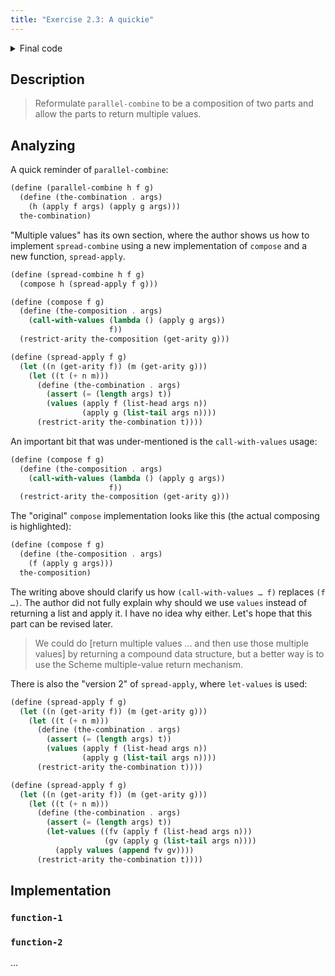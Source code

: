 ```yaml
---
title: "Exercise 2.3: A quickie"
---
```

 

<details>
  <summary>Final code</summary>
  <CodeQuoter
    filePath="/code/sdf/exercise-answers/2-3.scm"
  />
</details>

## Description

> Reformulate `parallel-combine` to be a composition of two parts and allow the
> parts to return multiple values.

## Analyzing

A quick reminder of `parallel-combine`:

```scheme
(define (parallel-combine h f g)
  (define (the-combination . args)
    (h (apply f args) (apply g args)))
  the-combination)
```

"Multiple values" has its own section, where the author shows us how to
implement `spread-combine` using a new implementation of `compose` and a new
function, `spread-apply`.

```scheme
(define (spread-combine h f g)
  (compose h (spread-apply f g)))

(define (compose f g)
  (define (the-composition . args)
    (call-with-values (lambda () (apply g args))
                      f))
  (restrict-arity the-composition (get-arity g)))

(define (spread-apply f g)
  (let ((n (get-arity f)) (m (get-arity g)))
    (let ((t (+ n m)))
      (define (the-combination . args)
        (assert (= (length args) t))
        (values (apply f (list-head args n))
                (apply g (list-tail args n))))
      (restrict-arity the-combination t))))
```

An important bit that was under-mentioned is the `call-with-values` usage:

```scheme {3,4}
(define (compose f g)
  (define (the-composition . args)
    (call-with-values (lambda () (apply g args))
                      f))
  (restrict-arity the-composition (get-arity g)))
```

The "original" `compose` implementation looks like this (the actual composing
is highlighted):

```scheme {3}
(define (compose f g)
  (define (the-composition . args)
    (f (apply g args)))
  the-composition)
```

The writing above should clarify us how `(call-with-values … f)` replaces `(f
…)`. The author did not fully explain why should we use `values` instead of
returning a list and apply it. I have no idea why either. Let's hope that this
part can be revised later.

> We could do [return multiple values ... and then use those multiple values] by
> returning a compound data structure, but a better way is to use the Scheme
> multiple-value return mechanism.

There is also the "version 2" of `spread-apply`, where `let-values` is used:

```scheme {6-7,15-17}
(define (spread-apply f g)
  (let ((n (get-arity f)) (m (get-arity g)))
    (let ((t (+ n m)))
      (define (the-combination . args)
        (assert (= (length args) t))
        (values (apply f (list-head args n))
                (apply g (list-tail args n))))
      (restrict-arity the-combination t))))

(define (spread-apply f g)
  (let ((n (get-arity f)) (m (get-arity g)))
    (let ((t (+ n m)))
      (define (the-combination . args)
        (assert (= (length args) t))
        (let-values ((fv (apply f (list-head args n)))
                     (gv (apply g (list-tail args n))))
          (apply values (append fv gv))))
      (restrict-arity the-combination t))))
```

## Implementation

### `function-1`

<CodeQuoter
  filePath="/code/sdf/exercise-answers/template.scm"
  id="function-1"
  lang="scheme"
/>

### `function-2`

...

